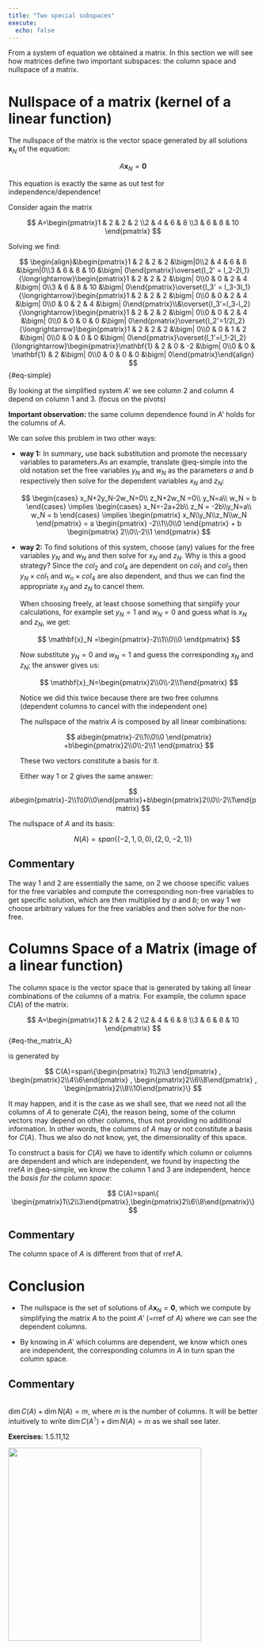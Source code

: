 ---
title: "Two special subspaces"
execute:
  echo: false
---

From a system of equation we obtained a matrix. In this section we will see how matrices define two important subspaces: the column space and nullspace of a matrix.

# Nullspace of a matrix (kernel of a linear function)

The nullspace of the matrix is the vector space generated by all solutions $\mathbf{x}_N$ of the equation:

$$ A\mathbf{x}_N=\mathbf{0} $$

This equation is exactly the same as out test for independence/dependence!

Consider again the matrix

$$
A=\begin{pmatrix}1 & 2 & 2 & 2 \\2 & 4 & 6 & 8 \\3 & 6 & 8 & 10 \end{pmatrix}
$$

Solving we find:

$$ \begin{align}&\begin{pmatrix}1 & 2 & 2 & 2 &\bigm|0\\2 & 4 & 6 & 8 &\bigm|0\\3 & 6 & 8 & 10 &\bigm| 0\end{pmatrix}\overset{l_2' = l_2-2l_1}{\longrightarrow}\begin{pmatrix}1 & 2 & 2 & 2 &\bigm| 0\\0 & 0 & 2 & 4 &\bigm| 0\\3 & 6 & 8 & 10 &\bigm| 0\end{pmatrix}\overset{l_3' = l_3-3l_1}{\longrightarrow}\begin{pmatrix}1 & 2 & 2 & 2 &\bigm| 0\\0 & 0 & 2 & 4 &\bigm| 0\\0 & 0 & 2 & 4 &\bigm| 0\end{pmatrix}\\&\overset{l_3'=l_3-l_2}{\longrightarrow}\begin{pmatrix}1 & 2 & 2 & 2 &\bigm| 0\\0 & 0 & 2 & 4 &\bigm| 0\\0 & 0 & 0 & 0 &\bigm| 0\end{pmatrix}\overset{l_2'=1/2l_2}{\longrightarrow}\begin{pmatrix}1 & 2 & 2 & 2 &\bigm| 0\\0 & 0 & 1 & 2 &\bigm| 0\\0 & 0 & 0 & 0 &\bigm| 0\end{pmatrix}\overset{l_1'=l_1-2l_2}{\longrightarrow}\begin{pmatrix}\mathbf{1} & 2 & 0 & -2 &\bigm| 0\\0 & 0 & \mathbf{1} & 2 &\bigm| 0\\0 & 0 & 0 & 0 &\bigm| 0\end{pmatrix}\end{align} $$ {#eq-simple}

By looking at the simplified system $A'$ we see column 2 and column 4 depend on column 1 and 3. (focus on the pivots)

**Important observation:** the same column dependence found in $A'$ holds for the columns of $A$.

We can solve this problem in two other ways:

-   **way 1:** In summary**,** use back substitution and promote the necessary variables to parameters.As an example, translate @eq-simple into the old notation set the free variables $y_N$ and $w_N$ as the parameters $a$ and $b$ respectively then solve for the dependent variables $x_N$ and $z_N$:

    $$ \begin{cases} x_N+2y_N-2w_N=0\\ z_N+2w_N =0\\ y_N=a\\ w_N = b \end{cases} \implies \begin{cases} x_N=-2a+2b\\ z_N = -2b\\y_N=a\\ w_N = b \end{cases} \implies \begin{pmatrix} x_N\\y_N\\z_N\\w_N \end{pmatrix} = a \begin{pmatrix} -2\\1\\0\\0 \end{pmatrix} + b \begin{pmatrix} 2\\0\\-2\\1 \end{pmatrix} $$

-   **way 2:** To find solutions of this system, choose (any) values for the free variables $y_N$ and $w_N$ and then solve for $x_N$ and $z_N$. Why is this a good strategy? Since the $col_2$ and $col_4$ are dependent on $col_1$ and $col_3$ then $y_N\times col_1$ and $w_n \times col_4$ are also dependent, and thus we can find the appropriate $x_N$ and $z_N$ to cancel them.

    When choosing freely, at least choose something that simplify your calculations, for example set $y_N=1$ and $w_N=0$ and guess what is $x_N$ and $z_N$, we get:

    $$ \mathbf{x}_N =\begin{pmatrix}-2\\1\\0\\0 \end{pmatrix} $$

    Now substitute $y_N=0$ and $w_N=1$ and guess the corresponding $x_N$ and $z_N$; the answer gives us:

    $$ \mathbf{x}_N=\begin{pmatrix}2\\0\\-2\\1\end{pmatrix} $$

    Notice we did this twice because there are two free columns (dependent columns to cancel with the independent one)

    The nullspace of the matrix $A$ is composed by all linear combinations:

    $$ a\begin{pmatrix}-2\\1\\0\\0 \end{pmatrix} +b\begin{pmatrix}2\\0\\-2\\1 \end{pmatrix} $$

    These two vectors constitute a basis for it.

    Either way 1 or 2 gives the same answer:

$$ a\begin{pmatrix}-2\\1\\0\\0\end{pmatrix}+b\begin{pmatrix}2\\0\\-2\\1\end{pmatrix} $$

The nullspace of $A$ and its basis:

$$ N(A) = span\{(-2,1,0,0),(2,0,-2,1)\} $$

::: callout-note
## Commentary

The way 1 and 2 are essentially the same, on 2 we choose specific values for the free variables and compute the corresponding non-free variables to get specific solution, which are then multiplied by $a$ and $b$; on way 1 we choose arbitrary values for the free variables and then solve for the non-free.
:::

# Columns Space of a Matrix (image of a linear function)

The column space is the vector space that is generated by taking all linear combinations of the columns of a matrix. For example, the column space $C(A)$ of the matrix:

$$
A=\begin{pmatrix}1 & 2 & 2 & 2 \\2 & 4 & 6 & 8 \\3 & 6 & 8 & 10 \end{pmatrix}
$$ {#eq-the_matrix_A}

is generated by

$$
C(A)=span\{\begin{pmatrix}
1\\2\\3
\end{pmatrix}
,
\begin{pmatrix}2\\4\\6\end{pmatrix}
,
\begin{pmatrix}2\\6\\8\end{pmatrix}
,
\begin{pmatrix}2\\8\\10\end{pmatrix}\}
$$

It may happen, and it is the case as we shall see, that we need not all the columns of $A$ to generate $C(A)$, the reason being, some of the column vectors may depend on other columns, thus not providing no additional information. In other words, the columns of $A$ may or not constitute a basis for $C(A)$. Thus we also do not know, yet, the dimensionality of this space.

To construct a basis for $C(A)$ we have to identify which column or columns are dependent and which are independent, we found by inspecting the $\text{rref} A$ in @eq-simple, we know the column 1 and 3 are independent, hence the *basis for the column space*:

$$
C(A)=span\{
\begin{pmatrix}1\\2\\3\end{pmatrix},\begin{pmatrix}2\\6\\8\end{pmatrix}\}
$$

::: callout-note
## Commentary

The column space of $A$ is different from that of $\text{rref}\,A$.
:::

# Conclusion

-   The nullspace is the set of solutions of $A\mathbf{x}_N=\mathbf{0}$, which we compute by simplifying the matrix $A$ to the point $A'$ (=rref of $A$) where we can see the dependent columns.

-   By knowing in $A'$ which columns are dependent, we know which ones are independent, the corresponding columns in $A$ in turn span the column space.

::: callout-note
## Commentary

\
$\dim C(A) +\dim N(A) = m$, where $m$ is the number of columns. It will be better intuitively to write $\dim C(A^\intercal) +\dim N(A) = m$ as we shall see later.
:::

**Exercises:** 1.5.11,12

![](figs/plan.png){width="390"}
